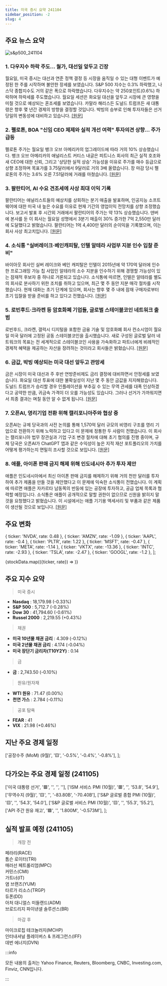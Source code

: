 ```yaml
---
title: 미국 증시 요약 241104
sidebar_position: -2
slug: 4
---
```


## 주요 뉴스 요약

![s&p500_241104](/map/241104.png)

### 1. **다우지수 하락 주도... 월가, 대선일 앞두고 긴장**

월요일, 미국 증시는 대선과 연준 정책 결정 등 시장을 움직일 수 있는 대형 이벤트가 예정된 한 주를 시작하며 불안한 장세를 보였습니다. S&P 500 지수는 0.3% 하락했고, 나스닥 종합지수도 거의 같은 폭으로 하락했습니다. 다우지수는 약 250포인트(0.6%) 하락하며 하락세를 주도했습니다. 월요일 세션은 화요일 대선을 앞두고 시장에 큰 영향을 미칠 것으로 예상되는 혼조세를 보였습니다. 카말라 해리스든 도널드 트럼프든 새 대통령은 향후 몇 년간 경제의 방향을 결정할 것입니다. 박빙의 승부로 인해 투자자들은 선거 당일의 변동성에 대비하고 있습니다. [[원문]](https://finance.yahoo.com/news/live/stock-market-today-dow-leads-stocks-lower-as-wall-street-braces-for-election-day-210042676.html)

### 2. **펠로톤, BOA "신임 CEO 체제와 실적 개선 여력" 투자의견 상향... 주가 급등**

펠로톤 주가는 월요일 뱅크 오브 아메리카의 업그레이드에 따라 거의 10% 상승했습니다. 뱅크 오브 아메리카의 애널리스트 커티스 내글은 피트니스 회사의 최근 실적 호조와 새 CEO에 대한 신뢰, 그리고 '상당한 실적 상승' 가능성을 이유로 주가를 매수 등급으로 상향 조정하며 목표가를 3.75달러에서 9달러로 거의 3배 올렸습니다. 장 마감 당시 펠로톤의 주가는 3.6% 오른 7.51달러에 거래를 마쳤습니다. [[원문]](https://finance.yahoo.com/news/peloton-stock-surges-as-bank-of-america-upgrades-on-new-ceo-substantial-earnings-upside-184229470.html)

### 3. **팔란티어, AI 수요 견조세에 사상 최대 이익 기록**

팔란티어는 애널리스트들의 예상치를 상회하는 분기 매출을 발표하며, 인공지능 소프트웨어에 대한 미국 내 높은 수요를 이유로 현재 기간의 영업이익 전망치를 상향 조정했습니다. 보고서 발표 후 시간외 거래에서 팔란티어의 주가는 약 13% 상승했습니다. 덴버에 본사를 둔 이 회사는 월요일 성명에서 3분기 매출이 30% 증가한 7억 2,550만 달러에 도달했다고 밝혔습니다. 팔란티어는 1억 4,400만 달러의 순이익을 기록했으며, 이는 회사 사상 최고치입니다. [[원문]](https://finance.yahoo.com/news/palantir-reports-record-profit-cites-211608273.html)

### 4. **소식통 "실버레이크·베인캐피탈, 인텔 알테라 사업부 지분 인수 입찰 준비"**

바이아웃 회사인 실버 레이크와 베인 캐피탈은 인텔이 2015년에 약 170억 달러에 인수한 프로그래밍 가능 칩 사업인 알테라의 소수 지분을 인수하기 위해 경쟁할 가능성이 있는 잠재적 후보자 중 하나로 거론되고 있습니다. 소식통에 따르면, 인텔은 알테라를 별도의 회사로 분사하기 위한 조치를 취하고 있으며, 최근 몇 주 동안 지분 매각 절차를 시작했습니다. 현재 대화는 초기 단계에 있으며, 회사는 향후 몇 주 내에 잠재 구매자로부터 초기 입찰을 받을 준비를 하고 있다고 전했습니다. [[원문]](https://www.reuters.com/markets/deals/silver-lake-bain-prepare-bid-multi-billion-stake-intels-altera-unit-sources-say-2024-11-04/)

### 5. **로빈후드·크라켄 등 암호화폐 기업들, 글로벌 스테이블코인 네트워크 출범**

로빈후드, 크라켄, 갤럭시 디지털을 포함한 금융 기술 및 암호화폐 회사 컨소시엄이 월요일 미국 달러에 고정된 공동 스테이블코인을 출시했습니다. 새로 구성된 글로벌 달러 네트워크의 목표는 전 세계적으로 스테이블코인 사용을 가속화하고 파트너에게 비례적인 경제적 혜택을 제공하는 자산을 장려하는 것이라고 회사들은 밝혔습니다. [[원문]](https://www.reuters.com/technology/crypto-firms-including-robinhood-kraken-launch-global-stablecoin-network-2024-11-04/)

### 6. **금값, 박빙 예상되는 미국 대선 앞두고 관망세**

금은 시장이 미국 대선과 주 후반 연방준비제도 금리 결정에 대비하면서 안정세를 보였습니다. 화요일 대선 투표에 대한 불확실성이 지난 몇 주 동안 금값을 지지해왔습니다. 도널드 트럼프가 승리할 경우 인플레이션을 부추길 수 있는 무역 관세를 대폭 인상하겠다고 공약한 만큼, 귀금속 가격이 더 오를 가능성도 있습니다. 그러나 선거가 가까워지면서 최종 결과는 며칠 동안 알 수 없게 됩니다. [[원문]](https://www.bloomberg.com/news/articles/2024-11-05/gold-xauusd-steady-as-market-holds-breath-before-tight-us-election?srnd=phx-markets&embedded-checkout=true)

### 7. **오픈AI, 영리기업 전환 위해 캘리포니아주와 협상 중**

오픈AI는 규제 당국과의 사전 논의를 통해 1,570억 달러 규모의 비영리 구조를 영리 기업으로 전환하기 위해 노력하고 있다고 이 문제에 정통한 두 사람이 전했습니다. 이 회사는 캘리포니아 법무 장관실과 기업 구조 변경 절차에 대해 초기 협의를 진행 중이며, 규제 당국은 오픈AI가 ChatGPT 앱과 같은 수익성이 높은 지적 재산 포트폴리오의 가치를 어떻게 평가하는지 면밀히 조사할 것으로 보입니다. [[원문]](https://www.bloomberg.com/news/articles/2024-11-04/openai-in-talks-with-california-to-become-for-profit-company?srnd=homepage-asia&embedded-checkout=true)

### 8. **애플, 아이폰 판매 금지 해제 위해 인도네시아 추가 투자 제안**

애플은 인도네시아에서 최신 아이폰 판매 금지를 해제하기 위해 거의 천만 달러를 투자하여 추가 제품을 만들 것을 제안했다고 이 문제에 익숙한 소식통이 전했습니다. 이 계획에 따르면 애플은 자카르타 남동쪽의 반둥에 있는 공장에 투자하고, 공급 업체 목록과 협력할 예정입니다. 소식통은 애플이 공개적으로 말할 권한이 없으므로 신원을 밝히지 말 것을 요청했다고 밝혔습니다. 이 시설에서는 애플 기기용 액세서리 및 부품과 같은 제품이 생산될 것으로 보입니다. [[원문]](https://www.bloomberg.com/news/articles/2024-11-05/apple-to-offer-extra-indonesia-investment-to-lift-iphone-ban?srnd=homepage-asia)

## 주요 변화

  { ticker: 'NVDA', rate: 0.48 },
  { ticker: 'AMZN', rate: -1.09 },
  { ticker: 'AAPL', rate: -0.4 },
  { ticker: 'PLTR', rate: 1.22 },
  { ticker: 'MSFT', rate: -0.47 },
  { ticker: 'META', rate: -1.14 },
  { ticker: 'VKTX', rate: -13.36 },
  { ticker: 'INTC', rate: -2.93 },
  { ticker: 'TSLA', rate: -2.47 },
  { ticker: 'GOOGL', rate: -1.2 },
];

{stockData.map(({ticker, rate}) => <StockCardMini key={ticker} ticker={ticker} rate={rate}></StockCardMini>)}

## 주요 지수 요약

> 미국 증시

- **Nasdaq** : 18,179.98 (-0.33%)
- **S&P 500** : 5,712.7 (-0.28%)
- **Dow 30** : 41,794.60 (-0.61%)
- **Russel 2000** : 2,219.55 (+0.43%)

> 채권

- **미국 10년물 채권 금리** : 4.309 (-0.12%)
- **미국 2년물 채권 금리** : 4.174 (-0.04%)
- **미국 장단기 금리차(T10Y2Y)** : 0.14

> 금

- **금** : 2,743.50 (-0.10%)

> 원유/원자재

- **WTI 원유** : 71.47 (0.00%)
- **천연 가스** : 2.784 (-0.11%)

> 공포 탐욕

- **FEAR** : 41
- **VIX** : 21.98 (+0.46%)

## 지난 주요 경제 일정

  ['공장수주 (MoM) (9월)', '🟨', '-0.5%', '-0.4%', '-0.8%'],
];

<EconomicCalendar data={eventsData} />

## 다가오는 주요 경제 일정 (241105)

  ['미국 대통령 선거', '🟥', '', '', ''],
  ['ISM 서비스 PMI (10월)', '🟥', '', '53.8', '54.9'],
  ['무역수지 (9월)', '🟨', '', '-83.80B', '-70.40B'],
  ['S&P 글로벌 종합 PMI (10월)', '🟨', '', '54.3', '54.0'],
  ['S&P 글로벌 서비스 PMI (10월)', '🟨', '', '55.3', '55.2'],
  ['API 주간 원유 재고', '🟩', '', '1.800M', '-0.573M'],
];

<EconomicCalendar data={nextEventsData} />

## 실적 발표 예정 (241105)

> 개장 전

페라리(RACE)  
톰슨 로이터(TRI)  
매러선 페트롤리엄(MPC)  
커민스(CMI)  
가트너(IT)  
염 브랜즈(YUM)  
타르가 리소스(TRGP)  
듀폰(DD)  
아처 대니얼스 미들랜드(ADM)  
브로드리지 파이낸셜 솔루션스(BR)

> 마감 후

마이크로칩 테크놀러지(MCHP)  
인터내셔널 플레이버스 & 프레그런스(IFF)  
데번 에너지(DVN)

:::info

모든 내용의 출처는 Yahoo Finance, Reuters, Bloomberg, CNBC, Investing.com, Finviz, CNN입니다.

:::
